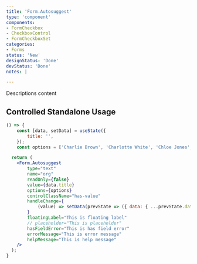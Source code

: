 ```yaml
---
title: 'Form.Autosuggest'
type: 'component'
components:
- FormCheckbox
- CheckboxControl
- FormCheckboxSet
categories:
- Forms
status: 'New'
designStatus: 'Done'
devStatus: 'Done'
notes: |

---
```


Descriptions content


## Controlled Standalone Usage

```jsx live
() => {
    const [data, setData] = useState({
        title: '',
    });
    const options = ['Charlie Brown', 'Charlotte White', 'Chloe Jones', 'Cooper King', 'Chloe Jones', 'Charlotte White', 'Chloe Jones', 'Cooper King', 'Chloe Jones',];

  return (
    <Form.Autosuggest
        type="text"
        name="org"
        readOnly={false}
        value={data.title}
        options={options}
        controlClassName="has-value"
        handleChange={
            (value) => setData(prevState => ({ data: { ...prevState.data, org: value } }))
        }
        floatingLabel="This is floating label"
        // placeholder="This is placeholder"
        hasFieldError="This is has field error"
        errorMessage="This is error message"
        helpMessage="This is help message"
    />
  );
}
```
